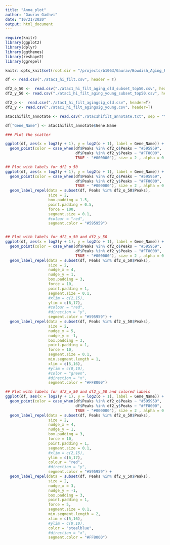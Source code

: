 ```yaml
---
title: "Anna_plot"
author: "Gaurav Gadhvi"
date: "10/21/2020"
output: html_document
---
```



```r

require(knitr)
library(ggplot2)
library(dplyr)
library(ggthemes)
library(reshape2)
library(ggrepel)

knitr::opts_knit$set(root.dir = "/projects/b1063/Gaurav/Bowdish_Aging_PCA/issue_102020")

```


```r

df <- read.csv("./atac1_hi_filt.csv", header = T)

df2_o_50 <-  read.csv("./atac1_hi_filt_aging_old_subset_top50.csv", header=T)
df2_y_50 <- read.csv("./atac1_hi_filt_aging_young_subset_top50.csv", header=T)

df2_o <-  read.csv("./atac1_hi_filt_agingsig_old.csv", header=T)
df2_y <- read.csv("./atac1_hi_filt_agingsig_young.csv", header=T)

atac1hifilt_annotate <- read.csv("./atac1hifilt_annotate.txt", sep = "\t", header = T)

df["Gene_Name"] <- atac1hifilt_annotate$Gene.Name


```


```r

### Plot the scatter

ggplot(df, aes(x = log2(y + 1), y = log2(o + 1), label = Gene_Name)) +
  geom_point(color = case_when(df$Peaks %in% df2_o$Peaks ~ "#595959",
                               df$Peaks %in% df2_y$Peaks ~ "#FF8000",
                               TRUE ~ "#000000"), size = 2 , alpha = 0.6)

```

```r

## Plot with labels for df2_o_50
ggplot(df, aes(x = log2(y + 1), y = log2(o + 1), label = Gene_Name)) +
  geom_point(color = case_when(df$Peaks %in% df2_o$Peaks ~ "#595959",
                               df$Peaks %in% df2_y$Peaks ~ "#FF8000",
                               TRUE ~ "#000000"), size = 2 , alpha = 0.6) +
  geom_label_repel(data = subset(df, Peaks %in% df2_o_50$Peaks),
                   size = 2,
                   box.padding = 1.5,
                   point.padding = 0.5,
                   force = 100,
                   segment.size = 0.1,
                   #colour = "red",
                   segment.color = "#595959")



```
```r


## Plot with labels for df2_o_50 and df2_y_50
ggplot(df, aes(x = log2(y + 1), y = log2(o + 1), label = Gene_Name)) +
  geom_point(color = case_when(df$Peaks %in% df2_o$Peaks ~ "#595959",
                               df$Peaks %in% df2_y$Peaks ~ "#FF8000",
                               TRUE ~ "#000000"), size = 2 , alpha = 0.6) +
  geom_label_repel(data = subset(df, Peaks %in% df2_o_50$Peaks),
                   size = 2,
                   nudge_x = 4,
                   nudge_y = 1,
                   box.padding = 3,
                   force = 10,
                   point.padding = 1,
                   segment.size = 0.1,
                   #xlim = c(2,15),
                   ylim = c(6,17),
                   #colour = "red",
                   #direction = "y",
                   segment.color = "#595959") +
  geom_label_repel(data = subset(df, Peaks %in% df2_y_50$Peaks),
                   size = 2,
                   nudge_x = 5,
                   nudge_y = -1,
                   box.padding = 3,
                   point.padding = 1,
                   force = 10,
                   segment.size = 0.1,
                   min.segment.length = 1,
                   xlim = c(5,16),
                   #ylim = c(0,10),
                   #color = "green",
                   #direction = "x",
                   segment.color = "#FF8000")

```
```r

## Plot with labels for df2_o_50 and df2_y_50 and colored labels
ggplot(df, aes(x = log2(y + 1), y = log2(o + 1), label = Gene_Name)) +
  geom_point(color = case_when(df$Peaks %in% df2_o$Peaks ~ "#595959",
                               df$Peaks %in% df2_y$Peaks ~ "#FF8000",
                               TRUE ~ "#000000"), size = 2 , alpha = 0.6) +
  geom_label_repel(data = subset(df, Peaks %in% df2_o_50$Peaks),
                   size = 2,
                   nudge_x = 4,
                   nudge_y = 1,
                   box.padding = 3,
                   force = 10,
                   point.padding = 1,
                   segment.size = 0.1,
                   #xlim = c(2,15),
                   ylim = c(6,17),
                   colour = "red",
                   #direction = "y",
                   segment.color = "#595959") +
  geom_label_repel(data = subset(df, Peaks %in% df2_y_50$Peaks),
                   size = 2,
                   nudge_x = 3,
                   nudge_y = -1,
                   box.padding = 3,
                   point.padding = 1,
                   force = 5,
                   segment.size = 0.1,
                   min.segment.length = 2,
                   xlim = c(5,16),
                   #ylim = c(0,10),
                   color = "steelblue",
                   #direction = "x",
                   segment.color = "#FF8000")
```